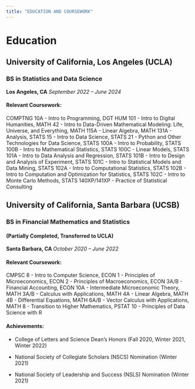 ```yaml
---
title: "EDUCATION AND COURSEWORK"
---
```


# Education
## University of California, Los Angeles (UCLA)
### BS in Statistics and Data Science
**Los Angeles, CA**
*September 2022 – June 2024*

#### Relevant Coursework:
COMPTNG 10A - Intro to Programming, DGT HUM 101 - Intro to Digital Humanities, MATH 42 - Intro to Data-Driven Mathematical Modeling: Life, Universe, and Everything, MATH 115A - Linear Algebra, MATH 131A - Analysis, STATS 15 - Intro to Data Science, STATS 21 - Python and Other Technologies for Data Science, STATS 100A - Intro to Probability, STATS 100B - Intro to Mathematical Statistics, STATS 100C - Linear Models, STATS 101A - Intro to Data Analysis and Regression, STATS 101B - Intro to Design and Analysis of Experiment, STATS 101C - Intro to Statistical Models and Data Mining, STATS 102A - Intro to Computational Statistics, STATS 102B - Intro to Computation and Optimization for Statistics, STATS 102C - Intro to Monte Carlo Methods, STATS 140XP/141XP - Practice of Statistical Consulting

## University of California, Santa Barbara (UCSB)
### BS in Financial Mathematics and Statistics
#### (Partially Completed, Transferred to UCLA)
**Santa Barbara, CA **
*October 2020 – June 2022*

#### Relevant Coursework:
CMPSC 8 - Intro to Computer Science, ECON 1 - Principles of Microeconomics, ECON 2 - Principles of Macroeconomics, ECON 3A/B - Financial Accounting, ECON 10A - Intermediate Microeconomic Theory, MATH 3A/B - Calculus with Applications, MATH 4A - Linear Algebra, MATH 4B - Differential Equations, MATH 6A/B - Vector Calculus with Applications, MATH 8 - Transition to Higher Mathematics, PSTAT 10 - Principles of Data Science with R

#### Achievements:
- College of Letters and Science Dean's Honors (Fall 2020, Winter 2021, Winter 2022)

- National Society of Collegiate Scholars (NSCS) Nomination (Winter 2021)

- National Society of Leadership and Success (NSLS) Nomination (Winter 2021)

